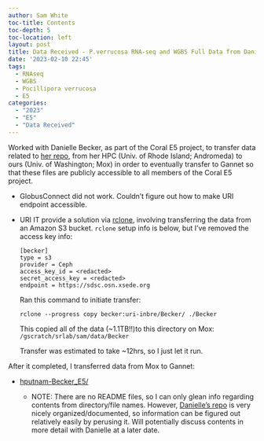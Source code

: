 ```yaml
---
author: Sam White
toc-title: Contents
toc-depth: 5
toc-location: left
layout: post
title: Data Received - P.verrucosa RNA-seq and WGBS Full Data from Danielle Becker
date: '2023-02-10 22:45'
tags: 
  - RNAseq
  - WGBS
  - Pocillipora verrucosa
  - E5
categories: 
  - "2023"
  - "E5"
  - "Data Received"
---
```

Worked with Danielle Becker, as part of the Coral E5 project, to transfer data related to [her repo](https://github.com/hputnam/Becker_E5), from her HPC (Univ. of Rhode Island; Andromeda) to ours (Univ. of Washington; Mox) in order to eventually transfer to Gannet so that these files are publicly accessible to all members of the Coral E5 project.

  - GlobusConnect did not work. Couldn't figure out how to make URI endpoint accessible.

  - URI IT provide a solution via [rclone](https://rclone.org/), involving transferring the data from an Amazon S3 bucket. `rclone` setup info is below, but I've removed the access key info:

    ```
    [becker]
    type = s3
    provider = Ceph
    access_key_id = <redacted>
    secret_access_key = <redacted>
    endpoint = https://sdsc.osn.xsede.org
    ```

    Ran this command to initiate transfer:

    ```shell
    rclone --progress copy becker:uri-inbre/Becker/ ./Becker
    ```

    This copied all of the data (~1.1TB!!)to this directory on Mox: `/gscratch/srlab/sam/data/Becker`

    Transfer was estimated to take ~12hrs, so I just let it run.
  
  After it completed, I transferred data from Mox to Gannet:

- [hputnam-Becker_E5/](https://gannet.fish.washington.edu/Atumefaciens/hputnam-Becker_E5/)

    - NOTE: There are no README files, so I can only glean info regarding contents from directory/file names. However, [Danielle's repo](https://github.com/hputnam/Becker_E5) is very nicely organized/documented, so information can be figured out relatively easily by perusing it. Will potentially discuss contents in more detail with Danielle at a later date.


